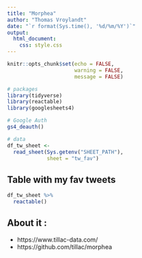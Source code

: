 ```yaml
---
title: "Morphea"
author: "Thomas Vroylandt"
date: "`r format(Sys.time(), '%d/%m/%Y')`"
output: 
  html_document:
    css: style.css
---
```


```r
knitr::opts_chunk$set(echo = FALSE,
                      warning = FALSE,
                      message = FALSE)
```

```r
# packages
library(tidyverse)
library(reactable)
library(googlesheets4)

# Google Auth
gs4_deauth()

# data
df_tw_sheet <-
  read_sheet(Sys.getenv("SHEET_PATH"),
             sheet = "tw_fav")
```

## Table with my fav tweets

```r
df_tw_sheet %>% 
  reactable()
```

## About it :

+ https://www.tillac-data.com/
+ https://github.com/tillac/morphea
